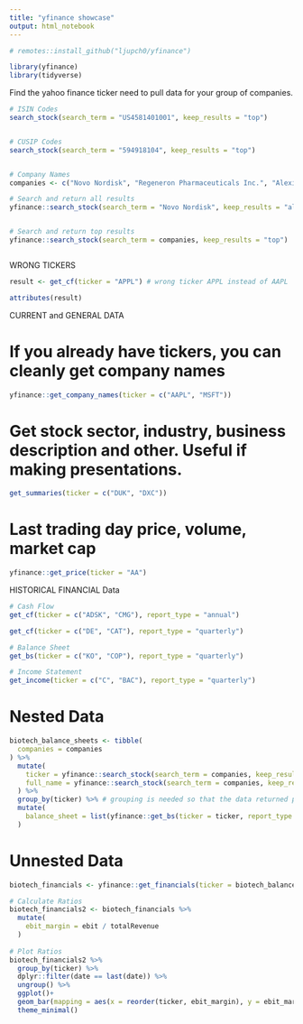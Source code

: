 ```yaml
---
title: "yfinance showcase"
output: html_notebook
---
```


```r
# remotes::install_github("ljupch0/yfinance")

library(yfinance)
library(tidyverse)
```




Find the yahoo finance ticker need to pull data for your group of companies. 
```r

# ISIN Codes
search_stock(search_term = "US4581401001", keep_results = "top")


# CUSIP Codes
search_stock(search_term = "594918104", keep_results = "top")


# Company Names
companies <- c("Novo Nordisk", "Regeneron Pharmaceuticals Inc.", "Alexion Pharmaceuticals Inc.", "Vertex Pharmaceuticals Inc.", "Jazz Pharmaceuticals", "Incyte Corp.", "Biomarin Pharmaceutical Inc.", "United Therapeutics Corp.")

# Search and return all results
yfinance::search_stock(search_term = "Novo Nordisk", keep_results = "all")


# Search and return top results
yfinance::search_stock(search_term = companies, keep_results = "top")



```



WRONG TICKERS
```r
result <- get_cf(ticker = "APPL") # wrong ticker APPL instead of AAPL

attributes(result)
```




CURRENT and GENERAL DATA

# If you already have tickers, you can cleanly get company names
```r
yfinance::get_company_names(ticker = c("AAPL", "MSFT"))
```

# Get stock sector, industry, business description and other. Useful if making presentations.
```r
get_summaries(ticker = c("DUK", "DXC"))
```


# Last trading day price, volume, market cap
```r
yfinance::get_price(ticker = "AA")
```



HISTORICAL FINANCIAL Data


```r
# Cash Flow
get_cf(ticker = c("ADSK", "CMG"), report_type = "annual")

get_cf(ticker = c("DE", "CAT"), report_type = "quarterly")

# Balance Sheet
get_bs(ticker = c("KO", "COP"), report_type = "quarterly")

# Income Statement
get_income(ticker = c("C", "BAC"), report_type = "quarterly")
```



# Nested Data
```r
biotech_balance_sheets <- tibble(
  companies = companies
) %>% 
  mutate(
    ticker = yfinance::search_stock(search_term = companies, keep_results = "top")$symbol,
    full_name = yfinance::search_stock(search_term = companies, keep_results = "top")$longname,
  ) %>% 
  group_by(ticker) %>% # grouping is needed so that the data returned per company is only of that company. Otherwise every row will be the data of all companies together
  mutate(
    balance_sheet = list(yfinance::get_bs(ticker = ticker, report_type = "quarterly"))
  )

```

# Unnested Data
```r
biotech_financials <- yfinance::get_financials(ticker = biotech_balance_sheets$ticker, report_type = "quarterly") 

# Calculate Ratios
biotech_financials2 <- biotech_financials %>% 
  mutate(
    ebit_margin = ebit / totalRevenue
  )
  
# Plot Ratios  
biotech_financials2 %>% 
  group_by(ticker) %>% 
  dplyr::filter(date == last(date)) %>% 
  ungroup() %>% 
  ggplot()+
  geom_bar(mapping = aes(x = reorder(ticker, ebit_margin), y = ebit_margin, fill = ticker), stat="identity" )+
  theme_minimal()


```

